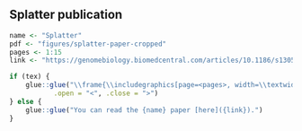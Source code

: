 ## Splatter publication

```r
name <- "Splatter"
pdf <- "figures/splatter-paper-cropped"
pages <- 1:15
link <- "https://genomebiology.biomedcentral.com/articles/10.1186/s13059-017-1305-0"

if (tex) {
    glue::glue("\\frame{\\includegraphics[page=<pages>, width=\\textwidth]{<pdf>}}",
           .open = "<", .close = ">")
} else {
    glue::glue("You can read the {name} paper [here]({link}).")
}
```
